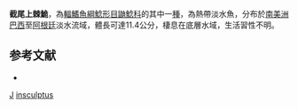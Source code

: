 {{Speciesbox
| taxon = Anadoras insculptus
| binomial_authority = [[Miranda_Ribeiro|Miranda Ribeiro]], 1912
| status = NE
| status_system = IUCN3.1
| synonyms = *''Doras insculptus'', <small>Miranda Ribeiro, 1912</small> 
}}

'''截尾上棘鮠'''，為[[輻鰭魚綱|輻鰭魚綱]][[鯰形目|鯰形目]][[鼬鯰科|鼬鯰科]]的其中一[[種|種]]，為熱帶淡水魚，分布於[[南美洲|南美洲]][[巴西|巴西]]至[[阿根廷|阿根廷]]淡水流域，體長可達11.4公分，棲息在底層水域，生活習性不明。

==参考文献==
*{{FishBase_species|genus=Amblydoras|species=insculptus|year=2015|month=7}}

{{Taxonbar}}
[[Category:1912年描述的鱼类|J]]
[[Category:上棘鮠屬|insculptus]]